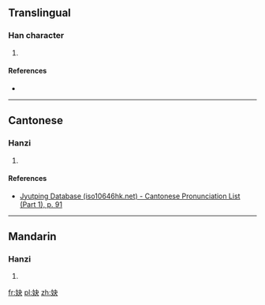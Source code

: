 ==Translingual==

===Han character===
{{Han char|rn=38|rad=女|as=04|sn=7|four=|canj=女木大 (VDK)|ids=⿰[[女]][[夬]]}}

# {{defn|Han|sort=女04}}

====References====
* {{Han ref|kx=0256.290|dkj=06095|dj=0521.080|hdz=21033.120|uh=599C|ud=22940}}

----

==Cantonese==

===Hanzi===
{{yue-hanzi|jyut=[[jyut3]]|y=yut3}}

# {{defn|lang=yue|sort=女04}}

====References====
* [http://www.iso10646hk.net/jp/document/download.jsp Jyutping Database (iso10646hk.net) - Cantonese Pronunciation List (Part 1), p. 91]

----

==Mandarin==

===Hanzi===
{{cmn-hanzi|pin=[[yuè]] ([[yue4]])|wg=yüeh<sup>4</sup>}}

# {{defn|lang=cmn|sort=女04}}

[[fr:妜]]
[[pl:妜]]
[[zh:妜]]